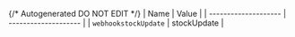 {/* Autogenerated DO NOT EDIT  */}
| Name                 | Value                |
| -------------------- | -------------------- |
| `webhookstockUpdate` | stockUpdate          |